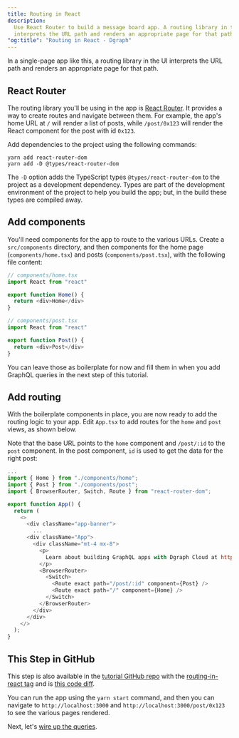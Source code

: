 ```yaml
---
title: Routing in React
description:
  Use React Router to build a message board app. A routing library in the UI
  interprets the URL path and renders an appropriate page for that path.
"og:title": "Routing in React - Dgraph"
---
```



<DgraphWIP />

In a single-page app like this, a routing library in the UI interprets the URL
path and renders an appropriate page for that path.

## React Router

The routing library you'll be using in the app is
[React Router](https://reactrouter.com/web/guides/quick-start). It provides a
way to create routes and navigate between them. For example, the app's home URL
at `/` will render a list of posts, while `/post/0x123` will render the React
component for the post with id `0x123`.

Add dependencies to the project using the following commands:

```
yarn add react-router-dom
yarn add -D @types/react-router-dom
```

The `-D` option adds the TypeScript types `@types/react-router-dom` to the
project as a development dependency. Types are part of the development
environment of the project to help you build the app; but, in the build these
types are compiled away.

## Add components

You'll need components for the app to route to the various URLs. Create a
`src/components` directory, and then components for the home page
(`components/home.tsx`) and posts (`components/post.tsx`), with the following
file content:

```js
// components/home.tsx
import React from "react"

export function Home() {
  return <div>Home</div>
}
```

```js
// components/post.tsx
import React from "react"

export function Post() {
  return <div>Post</div>
}
```

You can leave those as boilerplate for now and fill them in when you add GraphQL
queries in the next step of this tutorial.

## Add routing

With the boilerplate components in place, you are now ready to add the routing
logic to your app. Edit `App.tsx` to add routes for the `home` and `post` views,
as shown below.

Note that the base URL points to the `home` component and `/post/:id` to the
`post` component. In the post component, `id` is used to get the data for the
right post:

```js
...
import { Home } from "./components/home";
import { Post } from "./components/post";
import { BrowserRouter, Switch, Route } from "react-router-dom";

export function App() {
  return (
    <>
      <div className="app-banner">
        ...
      <div className="App">
        <div className="mt-4 mx-8">
          <p>
            Learn about building GraphQL apps with Dgraph Cloud at https://dgraph.io/learn
          </p>
          <BrowserRouter>
            <Switch>
              <Route exact path="/post/:id" component={Post} />
              <Route exact path="/" component={Home} />
            </Switch>
          </BrowserRouter>
        </div>
      </div>
    </>
  );
}
```

## This Step in GitHub

This step is also available in the
[tutorial GitHub repo](https://github.com/dgraph-io/discuss-tutorial) with the
[routing-in-react tag](https://github.com/dgraph-io/discuss-tutorial/releases/tag/routing-in-react)
and is
[this code diff](https://github.com/dgraph-io/discuss-tutorial/commit/8d488e8c9bbccaa96c88fc49860021c493f1afca).

You can run the app using the `yarn start` command, and then you can navigate to
`http://localhost:3000` and `http://localhost:3000/post/0x123` to see the
various pages rendered.

Next, let's [wire up the queries](./react-ui-graphql-queries).
